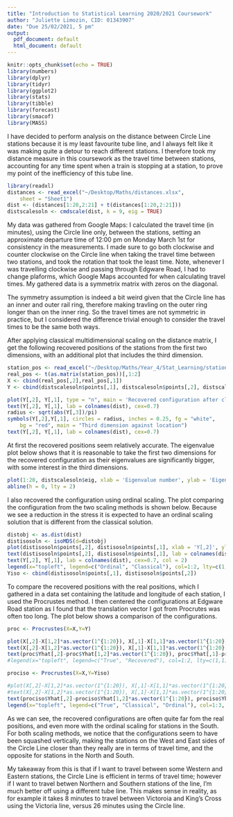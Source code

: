 ```yaml
---
title: "Introduction to Statistical Learning 2020/2021 Coursework"
author: "Juliette Limozin, CID: 01343907"
date: "Due 25/02/2021, 5 pm"
output:
  pdf_document: default
  html_document: default
---
```


```r
knitr::opts_chunk$set(echo = TRUE)
library(numbers)
library(dplyr)
library(tidyr)
library(ggplot2)
library(stats)
library(tibble)
library(forecast)
library(smacof)
library(MASS)
```

I have decided to perform analysis on the distance between Circle Line stations because it is my least favourite tube line, and I always felt like it was making quite a detour to reach different stations. I therefore took my distance measure in this coursework as the travel time between stations, accounting for any time spent when a train is stopping at a station, to prove my point of the inefficiency of this tube line.

```r
library(readxl)
distances <- read_excel("~/Desktop/Maths/distances.xlsx", 
    sheet = "Sheet1")
dist <- (distances[1:20,2:21] + t(distances[1:20,2:21]))
distscalesoln <- cmdscale(dist, k = 9, eig = TRUE)
```

My data was gathered from Google Maps: I calculated the travel time (in minutes), using the Circle line only, between the stations, setting an approximate departure time of 12:00 pm on Monday March 1st for consistency in the measurements. I made sure to go both clockwise and counter clockwise on the Circle line when taking the travel time between two stations, and took the rotation that took the least time. Note, whenever I was travelling clockwise and passing through Edgware Road, I had to change plaforms, which Google Maps accounted for when calculating travel times. My gathered data is a symmetrix matrix with zeros on the diagonal. 

The symmetry assumption is indeed a bit weird given that the Circle line has an inner and outer rail ring, therefore making travling on the outer ring longer than on the inner ring. So the travel times are not symmetric in practice, but I considered the difference trivial enough to consider the travel times to be the same both ways.

After applying classical multidimensional scaling on the distance matrix, I get the following recovered positions of the stations from the first two dimensions, with an additional plot that includes the third dimension.

```r
station_pos <- read_excel("~/Desktop/Maths/Year_4/Stat_Learning/station_pos.xlsx")
real_pos <- t(as.matrix(station_pos))[,1:2]
X <- cbind(real_pos[,2],real_pos[,1])
Y <- cbind(distscalesoln$points[,1], distscalesoln$points[,2], distscalesoln$points[,3])

plot(Y[,2], Y[,1], type = "n", main = 'Recovered configuration after classical multidimensional scaling')
text(Y[,2], Y[,1], lab = colnames(dist), cex=0.7)
radius <- sqrt(abs(Y[,3])/pi)
symbols(Y[,2],Y[,1], circles = radius, inches = 0.25, fg = "white", 
    bg = "red", main = "Third dimension against location")
text(Y[,2], Y[,1], lab = colnames(dist), cex=0.7)
```

At first the recovered positions seem relatively accurate. The eigenvalue plot below shows that it is reasonable to take the first two dimensions for the recovered configuration as their eigenvalues are significantly bigger, with some interest in the third dimensions.

```r
plot(1:20, distscalesoln$eig, xlab = 'Eigenvalue number', ylab = 'Eigenvalue', main = 'Eigenvalue plot from classical scaling')
abline(h = 0, lty = 2)
```

I also recovered the configuration using ordinal scaling. The plot comparing the configuration from the two scaling methods is shown below. Because we see a reduction in the stress it is expected to have an ordinal scaling solution that is different from the classical solution.

```r
distobj <- as.dist(dist)
distisosoln <- isoMDS(d=distobj)
plot(distisosoln$points[,2], distisosoln$points[,1], xlab = 'Y[,2]', ylab = 'Y[,1]', main = 'Ordinal vs Classical scaling')
text(distisosoln$points[,2], distisosoln$points[,1], lab = colnames(dist), cex = 0.7)
text(Y[,2], Y[,1], lab = colnames(dist), cex=0.7, col = 2)
legend(x="topleft", legend=c("Ordinal", "Classical"), col=1:2, lty=c(1,1))
Yiso <- cbind(distisosoln$points[,1], distisosoln$points[,2])
```

To compare the recovered positions with the real positions, which I gathered in a data set containing the latitude and longitude of each station, I used the Procrustes method. I then centered the configurations at Edgware Road station as I found that the translation vector I got from Procrutes was often too long. The plot below shows a comparison of the configurations.

```r
proc <- Procrustes(X=X,Y=Y)

plot(X[,2]-X[1,2]*as.vector(1^{1:20}), X[,1]-X[1,1]*as.vector(1^{1:20}),type = 'n', ylim = c(-0.055,0.02), xlab = 'Y[,2]', ylab = 'Y[,1]', main = 'True vs recoverd configurations')
text(X[,2]-X[1,2]*as.vector(1^{1:20}), X[,1]-X[1,1]*as.vector(1^{1:20}), lab=colnames(dist), cex=0.7)
text(proc$Yhat[,2]-proc$Yhat[1,2]*as.vector(1^{1:20}), proc$Yhat[,1]-proc$Yhat[1,1]*as.vector(1^{1:20}), lab=colnames(dist), cex=0.7, col=2)
#legend(x="topleft", legend=c("True", "Recovered"), col=1:2, lty=c(1,1))

prociso <- Procrustes(X=X,Y=Yiso)

#plot(X[,2]-X[1,2]*as.vector(1^{1:20}), X[,1]-X[1,1]*as.vector(1^{1:20}),type = 'n', xlim = c(-0.06,0.12), ylim = c(-0.07,0.03), xlab = 'Y[,2]', ylab = 'Y[,1]')
#text(X[,2]-X[1,2]*as.vector(1^{1:20}), X[,1]-X[1,1]*as.vector(1^{1:20}), lab=colnames(dist), cex=0.7)
text(prociso$Yhat[,2]-prociso$Yhat[1,2]*as.vector(1^{1:20}), prociso$Yhat[,1]-prociso$Yhat[1,1]*as.vector(1^{1:20}), lab=colnames(dist), cex=0.7, col=3)
legend(x="topleft", legend=c("True", "Classical", "Ordinal"), col=1:3, lty=c(1,1))
```

As we can see, the recovered configurations are often quite far fom the real positions, and even more with the ordinal scaling for stations in the South. For both scaling methods, we notice that the configurations seem to have been squashed vertically, making the stations on the West and East sides of the Circle Line closer than they really are in terms of travel time, and the opposite for stations in the North and South. 

My takeaway from this is that if I want to travel between some Western and Eastern stations, the Circle Line is efficient in terms of travel time; however if I want to travel betwen Northern and Southern stations of the line, I'm much better off using a different tube line. This makes sense in reality, as for example it takes 8 minutes to travel between Victoroia and King's Cross using the Victoria line, versus 26 minutes using the Circle line.